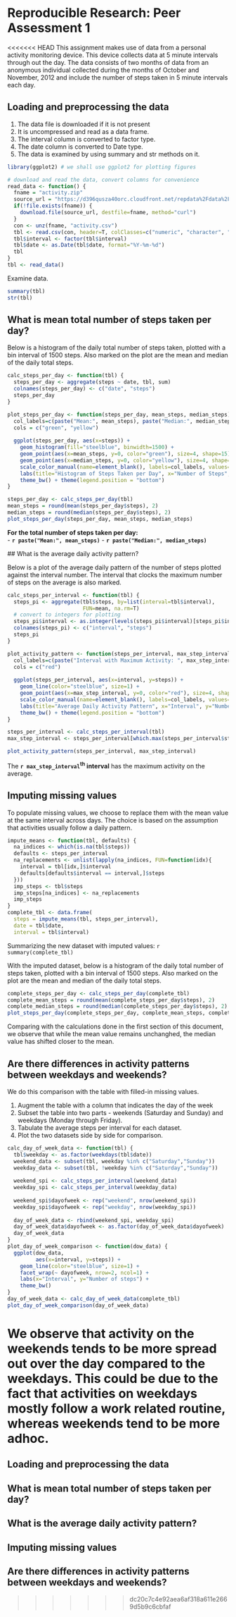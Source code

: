 # Reproducible Research: Peer Assessment 1

<<<<<<< HEAD
This assignment makes use of data from a personal activity monitoring device. This device collects data at 5 minute intervals through out the day. The data consists of two months of data from an anonymous individual collected during the months of October and November, 2012 and include the number of steps taken in 5 minute intervals each day.

## Loading and preprocessing the data

1. The data file is downloaded if it is not present
2. It is uncompressed and read as a data frame.
3. The interval column is converted to factor type.
4. The date column is converted to Date type.
5. The data is examined by using summary and str methods on it.

```r
library(ggplot2) # we shall use ggplot2 for plotting figures

# download and read the data, convert columns for convenience
read_data <- function() {
  fname = "activity.zip"
  source_url = "https://d396qusza40orc.cloudfront.net/repdata%2Fdata%2Factivity.zip"
  if(!file.exists(fname)) {
    download.file(source_url, destfile=fname, method="curl")
  }
  con <- unz(fname, "activity.csv")
  tbl <- read.csv(con, header=T, colClasses=c("numeric", "character", "numeric"))
  tbl$interval <- factor(tbl$interval)
  tbl$date <- as.Date(tbl$date, format="%Y-%m-%d")
  tbl
}
tbl <- read_data()
```

Examine data.
```r
summary(tbl)
str(tbl)
```

## What is mean total number of steps taken per day?

Below is a histogram of the daily total number of steps taken, plotted with a bin interval of 1500 steps. Also marked on the plot are the mean and median of the daily total steps.

```r
calc_steps_per_day <- function(tbl) {
  steps_per_day <- aggregate(steps ~ date, tbl, sum)
  colnames(steps_per_day) <- c("date", "steps")
  steps_per_day
}

plot_steps_per_day <- function(steps_per_day, mean_steps, median_steps) {
  col_labels=c(paste("Mean:", mean_steps), paste("Median:", median_steps))
  cols = c("green", "yellow")
  
  ggplot(steps_per_day, aes(x=steps)) + 
    geom_histogram(fill="steelblue", binwidth=1500) + 
    geom_point(aes(x=mean_steps, y=0, color="green"), size=4, shape=15) + 
    geom_point(aes(x=median_steps, y=0, color="yellow"), size=4, shape=15) + 
    scale_color_manual(name=element_blank(), labels=col_labels, values=cols) + 
    labs(title="Histogram of Steps Taken per Day", x="Number of Steps", y="Count") + 
    theme_bw() + theme(legend.position = "bottom")    
}

steps_per_day <- calc_steps_per_day(tbl)
mean_steps = round(mean(steps_per_day$steps), 2)
median_steps = round(median(steps_per_day$steps), 2)
plot_steps_per_day(steps_per_day, mean_steps, median_steps)
```

**For the total number of steps taken per day:**  
  - **`r paste("Mean:", mean_steps)`**
  - **`r paste("Median:", median_steps)`**
  
  
  ## What is the average daily activity pattern?
  
  Below is a plot of the average daily pattern of the number of steps plotted against the interval number. The interval that clocks the maximum number of steps on the average is also marked.


```r
calc_steps_per_interval <- function(tbl) {
  steps_pi <- aggregate(tbl$steps, by=list(interval=tbl$interval),
                        FUN=mean, na.rm=T)
  # convert to integers for plotting
  steps_pi$interval <- as.integer(levels(steps_pi$interval)[steps_pi$interval])
  colnames(steps_pi) <- c("interval", "steps")
  steps_pi
}

plot_activity_pattern <- function(steps_per_interval, max_step_interval) {
  col_labels=c(paste("Interval with Maximum Activity: ", max_step_interval))
  cols = c("red")
  
  ggplot(steps_per_interval, aes(x=interval, y=steps)) +   
    geom_line(color="steelblue", size=1) +  
    geom_point(aes(x=max_step_interval, y=0, color="red"), size=4, shape=15) +  
    scale_color_manual(name=element_blank(), labels=col_labels, values=cols) +     
    labs(title="Average Daily Activity Pattern", x="Interval", y="Number of steps") +  
    theme_bw() + theme(legend.position = "bottom")
}

steps_per_interval <- calc_steps_per_interval(tbl)
max_step_interval <- steps_per_interval[which.max(steps_per_interval$steps),]$interval

plot_activity_pattern(steps_per_interval, max_step_interval)
```

The **`r max_step_interval`<sup>th</sup> interval** has the maximum activity on the average.

## Imputing missing values

To populate missing values, we choose to replace them with the mean value at the same interval across days. The choice is based on the assumption that activities usually follow a daily pattern.


```r
impute_means <- function(tbl, defaults) {
  na_indices <- which(is.na(tbl$steps))
  defaults <- steps_per_interval
  na_replacements <- unlist(lapply(na_indices, FUN=function(idx){
    interval = tbl[idx,]$interval
    defaults[defaults$interval == interval,]$steps
  }))
  imp_steps <- tbl$steps
  imp_steps[na_indices] <- na_replacements
  imp_steps
}
complete_tbl <- data.frame(  
  steps = impute_means(tbl, steps_per_interval),  
  date = tbl$date,  
  interval = tbl$interval)
```

Summarizing the new dataset with imputed values:
  ```r
summary(complete_tbl)
```

With the imputed dataset, below is a histogram of the daily total number of steps taken, plotted with a bin interval of 1500 steps. Also marked on the plot are the mean and median of the daily total steps.

```r
complete_steps_per_day <- calc_steps_per_day(complete_tbl)
complete_mean_steps = round(mean(complete_steps_per_day$steps), 2)
complete_median_steps = round(median(complete_steps_per_day$steps), 2)
plot_steps_per_day(complete_steps_per_day, complete_mean_steps, complete_median_steps)
```

Comparing with the calculations done in the first section of this document, we observe that while the mean value remains unchanghed, the median value has shifted closer to the mean.

## Are there differences in activity patterns between weekdays and weekends?

We do this comparison with the table with filled-in missing values.

1. Augment the table with a column that indicates the day of the week
2. Subset the table into two parts - weekends (Saturday and Sunday) and weekdays (Monday through Friday).
3. Tabulate the average steps per interval for each dataset.
4. Plot the two datasets side by side for comparison.

```r
calc_day_of_week_data <- function(tbl) {
  tbl$weekday <- as.factor(weekdays(tbl$date))
  weekend_data <- subset(tbl, weekday %in% c("Saturday","Sunday"))
  weekday_data <- subset(tbl, !weekday %in% c("Saturday","Sunday"))
  
  weekend_spi <- calc_steps_per_interval(weekend_data)
  weekday_spi <- calc_steps_per_interval(weekday_data)
  
  weekend_spi$dayofweek <- rep("weekend", nrow(weekend_spi))
  weekday_spi$dayofweek <- rep("weekday", nrow(weekday_spi))
  
  day_of_week_data <- rbind(weekend_spi, weekday_spi)
  day_of_week_data$dayofweek <- as.factor(day_of_week_data$dayofweek)
  day_of_week_data
}
plot_day_of_week_comparison <- function(dow_data) {
  ggplot(dow_data, 
         aes(x=interval, y=steps)) + 
    geom_line(color="steelblue", size=1) + 
    facet_wrap(~ dayofweek, nrow=2, ncol=1) +
    labs(x="Interval", y="Number of steps") +
    theme_bw()
}
day_of_week_data <- calc_day_of_week_data(complete_tbl)
plot_day_of_week_comparison(day_of_week_data)
```

We observe that activity on the weekends tends to be more spread out over the day compared to the weekdays. This could be due to the fact that activities on weekdays mostly follow a work related routine, whereas weekends tend to be more adhoc.
=======

## Loading and preprocessing the data



## What is mean total number of steps taken per day?



## What is the average daily activity pattern?



## Imputing missing values



## Are there differences in activity patterns between weekdays and weekends?
>>>>>>> dc20c7c4e92aea6af318a611e2669d5b9c6cbfaf
